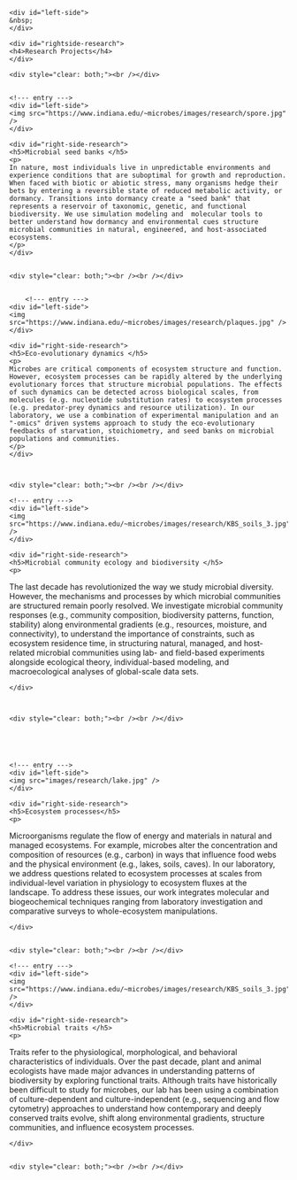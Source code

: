 <?php require 'top.php' ?>
<link rel="shortcut icon" href="favicon.ico" type="image/x-icon"/>

<div id="page_research">


    <div id="left-side">
    &nbsp;
    </div>

    <div id="rightside-research">
    <h4>Research Projects</h4>
    </div>

	<div style="clear: both;"><br /></div>

    
    <!--- entry --->
    <div id="left-side">
    <img src="https://www.indiana.edu/~microbes/images/research/spore.jpg" />
    </div>
    
    <div id="right-side-research">
    <h5>Microbial seed banks </h5>
    <p>
    In nature, most individuals live in unpredictable environments and experience conditions that are suboptimal for growth and reproduction. When faced with biotic or abiotic stress, many organisms hedge their bets by entering a reversible state of reduced metabolic activity, or dormancy. Transitions into dormancy create a "seed bank" that represents a reservoir of taxonomic, genetic, and functional biodiversity. We use simulation modeling and  molecular tools to better understand how dormancy and environmental cues structure microbial communities in natural, engineered, and host-associated ecosystems.
    </p>
    </div>
    
    
    <div style="clear: both;"><br /><br /></div>
    
    
        <!--- entry --->
    <div id="left-side">
    <img src="https://www.indiana.edu/~microbes/images/research/plaques.jpg" />
    </div>
    
    <div id="right-side-research">
    <h5>Eco-evolutionary dynamics </h5>
    <p>
    Microbes are critical components of ecosystem structure and function. However, ecosystem processes can be rapidly altered by the underlying evolutionary forces that structure microbial populations. The effects of such dynamics can be detected across biological scales, from molecules (e.g. nucleotide substitution rates) to ecosystem processes (e.g. predator-prey dynamics and resource utilization). In our laboratory, we use a combination of experimental manipulation and an "-omics" driven systems approach to study the eco-evolutionary feedbacks of starvation, stoichiometry, and seed banks on microbial populations and communities.
    </p>
    </div>
    
    
    
    <div style="clear: both;"><br /><br /></div>
    
    <!--- entry --->
    <div id="left-side">
    <img src="https://www.indiana.edu/~microbes/images/research/KBS_soils_3.jpg" />
    </div>
    
    <div id="right-side-research">
    <h5>Microbial community ecology and biodiversity </h5>
    <p>
The last  decade has revolutionized the way we study microbial diversity. However,  the mechanisms and processes by which microbial communities are  structured remain poorly resolved. We investigate microbial  community responses (e.g., community composition, biodiversity patterns, function, stability) along environmental gradients (e.g., resources, moisture, and  connectivity), to understand the importance of constraints, such as  ecosystem residence time, in structuring natural, managed, and  host-related microbial communities using lab- and field-based  experiments alongside ecological  theory, individual-based modeling, and macroecological analyses of  global-scale data sets. 
    </p>
    </div>
    
    
    
    <div style="clear: both;"><br /><br /></div>





    <!--- entry --->
    <div id="left-side">
    <img src="images/research/lake.jpg" />
    </div>
    
    <div id="right-side-research">
    <h5>Ecosystem processes</h5>
    <p>
 Microorganisms regulate the flow of energy and materials in natural and managed ecosystems. For example, microbes alter the concentration and composition of resources (e.g., carbon) in ways that influence food webs and the physical environment (e.g., lakes, soils, caves). In our laboratory, we address questions related to ecosystem processes at scales from individual-level variation in physiology to ecosystem fluxes at the landscape. To address these issues, our work integrates molecular and biogeochemical techniques ranging from laboratory investigation and comparative surveys to whole-ecosystem manipulations.  
    </p>
    </div>
    
    
    <div style="clear: both;"><br /><br /></div>

    <!--- entry --->
    <div id="left-side">
    <img src="https://www.indiana.edu/~microbes/images/research/KBS_soils_3.jpg" />
    </div>
    
    <div id="right-side-research">
    <h5>Microbial traits </h5>
    <p>
Traits refer to the physiological, morphological, and behavioral characteristics of individuals. Over the past decade, plant and animal ecologists have made major advances in understanding patterns of biodiversity by exploring functional traits. Although traits have historically been difficult to study for microbes, our lab has been using a combination of culture-dependent and culture-independent (e.g., sequencing and flow cytometry) approaches to understand how contemporary and deeply conserved traits evolve, shift along environmental gradients, structure communities, and influence ecosystem processes.  
    </p>
    </div>


	<div style="clear: both;"><br /><br /></div>
    

</div>


<?php require 'bottom.php' ?>
